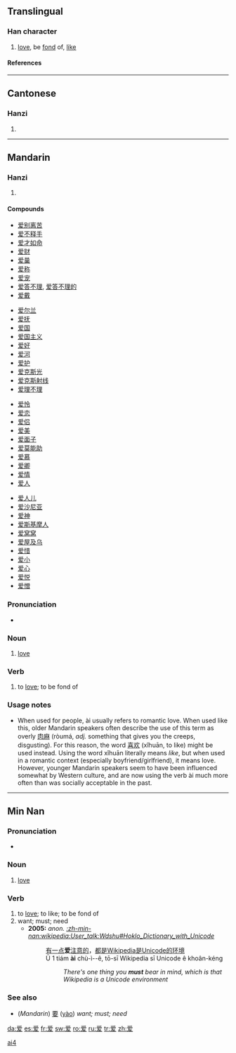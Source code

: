 {{zh-forms|{{zh-lookup|爱}}|{{zh-lookup|愛}}}}
{{see|愛}}
==Translingual==

===Han character===
{{Han char|rn=87|rad=爪|as=06|sn=10|canj=月月大水 (BBKE)}}

# [[love]], be [[fond]] of, [[like]]

====References====
{{Han ref|kx=0689.091|hdz=32033.110|uh=7231|ud=29233}}

----

==Cantonese==

===Hanzi===
{{yue-hanzi|jyut=|y=ngoi3, oi3}}

# {{defn|Cantonese}}

----

==Mandarin==

===Hanzi===
{{cmn-hanzi|pin=[[ài]] ([[ai4]])|wg=ai<sup>4</sup>}}

# {{defn|Mandarin}}

====Compounds====
{{top4}}
*[[爱别离苦]]
*[[爱不释手]]
*[[爱才如命]]
*[[爱财]]
*[[爱巢]]
*[[爱称]]
*[[爱宠]]
*[[爱答不理]], [[爱答不理的]]
*[[爱戴]]
{{mid4}}
*[[爱尔兰]]
*[[爱抚]]
*[[爱国]]
*[[爱国主义]]
*[[爱好]]
*[[爱河]]
*[[爱护]]
*[[爱克斯光]]
*[[爱克斯射线]]
*[[爱理不理]]
{{mid4}}
*[[爱怜]]
*[[爱恋]]
*[[爱侣]]
*[[爱美]]
*[[爱面子]]
*[[爱莫能助]]
*[[爱慕]]
*[[爱卿]]
*[[爱情]]
*[[爱人]]
{{mid4}}
*[[爱人儿]]
*[[爱沙尼亚]]
*[[爱神]]
*[[爱斯基摩人]]
*[[爱窝窝]]
*[[爱屋及乌]]
*[[爱惜]]
*[[爱小]]
*[[爱心]]
*[[爱悦]]
*[[爱憎]]
{{bottom}}
{{zh-forms|{{zh-lookup|爱}}|{{zh-lookup|愛}}}}

===Pronunciation===
*{{IPA|[ ai˥˩ ]}}

===Noun===
{{cmn-noun|s|pin=ài|pint=ai4|tra=愛|sim=爱|rs=爪06}}

# [[love]]

===Verb===
{{cmn-verb|s|pin=ài|pint=ai4|tra=愛|sim=爱|rs=爪06}}

# to [[love]]; to be fond of

===Usage notes===
*When used for people, ài usually refers to romantic love.  When used like this, older Mandarin speakers often describe the use of this term as overly [[肉麻]] (ròumá, ''adj.'' something that gives you the creeps, disgusting).  For this reason, the word [[喜欢]] (xǐhuān, to like) might be used instead.  Using the word xǐhuān literally means ''like'', but when used in a romantic context (especially boyfriend/girlfriend), it means love.  However, younger Mandarin speakers seem to have been influenced somewhat by Western culture, and are now using the verb ài much more often than was socially acceptable in the past.

[[Category:zh-cn:Beginning Mandarin|ai4]]

----

==Min Nan==
{{zh-forms|{{zh-lookup|爱}}|{{zh-lookup|愛}}}}

===Pronunciation===
*{{IPA|[ ai˨˩ ]}}

===Noun===
{{nan-noun|s|poj=ài|pojt=ai3|tra=愛|sim=爱|rs=爪06}}

# [[love]]

===Verb===
{{nan-verb|s|poj=ài|pojt=ai3|tra=愛|sim=爱|rs=爪06}}

# to [[love]]; to like; to be fond of
# want; must; need
#* '''2005:''' ''anon.'' ''[[:zh-min-nan:wikipedia:User_talk:Wdshu#Hoklo_Dictionary_with_Unicode]]''
#*: [[有]][[一]][[点]]'''爱'''[[注意]][[的]]，[[都]][[是]]Wikipedia[[是]]Unicode[[的]][[环境]]
#*: Ū 1 tiám '''ài''' chù-ì--ê, tō-sī Wikipedia sī Unicode ê khoân-kéng
#*:: ''There's one thing you '''must''' bear in mind, which is that Wikipedia is a Unicode environment''

===See also===
*(''Mandarin'') [[要]] ([[yào]]) ''want; must; need''

[[da:爱]]
[[es:爱]]
[[fr:爱]]
[[sw:爱]]
[[ro:爱]]
[[ru:爱]]
[[tr:爱]]
[[zh:爱]]